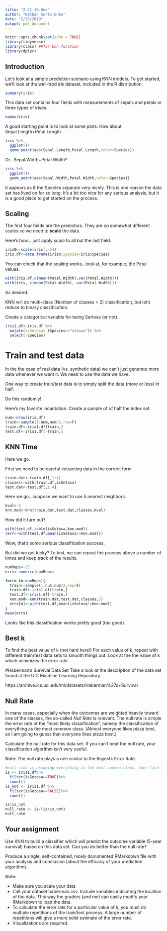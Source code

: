 ```yaml
---
title: "2-21-19.Rmd"
author: "Nathan Kurtz-Enko"
date: "2/23/2019"
output: pdf_document
---
```


```r
knitr::opts_chunk$set(echo = TRUE)
library(tidyverse)
library(class) ##for knn function
library(dplyr)
```

## Introduction
Let's look at a simple prediction scenario using KNN models. To get started, we'll look at the well-trod *iris* dataset, included in the R distribution.

```r
summary(iris)
```

This data set contains four fields with measurements of sepals and petals or three types of irises. 

```r
names(iris)
```

A good starting point is to look at some plots. 
How about Sepal.Length+Petal.Length
```r
iris %>% 
  ggplot()+
  geom_point(aes(Sepal.Length,Petal.Length,color=Species))
```
Or...Sepal.Width+Petal.Width?
```r
iris %>% 
  ggplot()+
  geom_point(aes(Sepal.Width,Petal.Width,color=Species))
```
It appears as if the Species separate very nicely. This is one reason the data set has lived on for so long. It's a bit too nice for any serious analysis, but it is a good place to get started on the process.

## Scaling
The first four fields are the predictors. They are on somewhat different scales so we need to **scale** the data.

Here's how....just apply *scale* to all but the last field.
```r
iris0<-scale(iris[,-5])
iris.df<-data.frame(iris0,Species=iris$Species)
```
You can check that the scaling works...look at, for example, the Petal values.
```r
with(iris.df,c(mean(Petal.Width),var(Petal.Width)))
with(iris, c(mean(Petal.Width), var(Petal.Width)))
```
As desired.

KNN will do multi-class (Number of classes > 2) classification, but let's reduce to binary classification.


Create a catagorical variable for being Sertosa (or not).
```r
iris1.df<-iris.df %>% 
  mutate(isSetosa= (Species=="setosa")) %>% 
  select(-Species)
```

# Train and test data
In the the case of real data (vs. synthetic data) we can't just generate more data whenever we want it. We need to use the data we have.

One way to create train/test data is to simply split the data (more or less) in half. 

Do this randomly!

Here's my favorite incantation. Create a sample of of half the index set. 
```r
num<-nrow(iris.df)
train<-sample(1:num,num/2,rep=F)
train.df<-iris1.df[train,]
test.df<-iris1.df[-train,]
```

## KNN Time
Here we go.

First we  need to be careful extracting data in the correct form

```r
train.dat<-train.df[,1:4]
classes<-with(train.df,isSetosa)
test.dat<-test.df[,1:4]
```
Here we go...suppose we want to use 5 nearest neighbors.
```r
kval<-5
knn.mod<-knn(train.dat,test.dat,classes,kval)
```
How did it turn out?

```r
with(test.df,table(isSetosa,knn.mod))
(err<-with(test.df,mean(isSetosa!=knn.mod)))
```
Wow, that's some serious classification success.

But did we get lucky? To test, we can repeat the process above a number of times and keep track of the results.


```r
numReps<-25
errs<-numeric(numReps)
```


```r
for(m in numReps){
  train<-sample(1:num,num/2,rep=F)
  train.df<-iris1.df[train,]
  test.df<-iris1.df[-train,]
  knn.mod<-knn(train.dat,test.dat,classes,5)
  errs[m]<-with(test.df,mean(isSetosa!=knn.mod))
}
mean(errs)
```
Looks like this classification works pretty good (too good).


## Best k
To find the best value of k (not hard here!)
For each value of k, repeat with different train/test data sets
 to smooth things out. Look at the the value of k which minimizes the error rate. 
 
 
#Haberman's Survival Data Set
Take a look at the description of the data set found at the UIC Machine Learning Repository.

https://archive.ics.uci.edu/ml/datasets/Haberman%27s+Survival


## Null Rate
In many cases, especially when the outcomes are weighted heavily toward one of the classes, the so-called *Null Rate* is relevant. The null rate is simple the error rate of the "most likely classification", namely the classification of everything as the most common class. (Almost everyone likes pizza best, so I am going to guess that everyone likes pizza best.)

Calculate the null rate for this data set. If you can't beat the null rate, your classification algorithm isn't very useful.

Note: The null rate  plays a role similar to the Bayesfk Error Rate.

```r
#null rate is assuming everything is the most common class, then find the error of this assumption
is <- iris1.df%>%
  filter(isSetosa==TRUE)%>%
  count()
is_not <- iris1.df %>%
  filter(isSetosa==FALSE)%>%
  count()

is>is_not
null_rate <- is/(is+is_not)
null_rate
```


## Your assignment
Use KNN to build a classifier which will predict the outcome variable (5-year survival) based on this data set. Can you do better than the null rate?

Produce a single, self-contained, nicely documented RMarkdown file with your analysis and conclusion (about the efficacy of your prediction algorithm). 

Note:

  * Make sure you scale your data
  * Call your dataset haberman.csv. Include variables indicating the location
  of the data. This way the graders (and me) can easily modify your RMarkdown   to load the data.
* To calculate the error rate for a particular value of k, you must do multiple repetitions of the train/test process. A large number of repetitions will give a more solid estimate of the error rate. 
* Visualizations are required. 